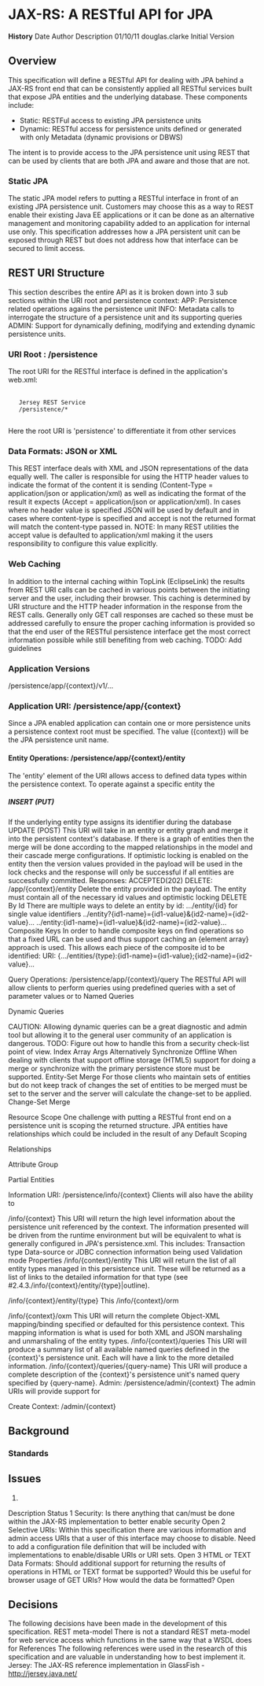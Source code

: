 = JAX-RS: A RESTful API for JPA=

'''History'''
Date
Author
Description
01/10/11
douglas.clarke
Initial Version



==Overview==

This specification will define a RESTful API for dealing with JPA behind a JAX-RS front end that can be consistently applied all RESTful services built that expose JPA entities and the underlying database. These components include:

* Static: RESTFul access to existing JPA persistence units
* Dynamic: RESTful access for persistence units defined or generated with only Metadata (dynamic provisions or DBWS)

The intent is to provide access to the JPA persistence unit using REST that can be used by clients that are both JPA and aware and those that are not.

===Static JPA===
The static JPA model refers to putting a RESTful interface in front of an existing JPA persistence unit. Customers may choose this as a way to REST enable their existing Java EE applications or it can be done as an alternative management and monitoring capability added to an application for internal use only. This specification addresses how a JPA persistent unit can be exposed through REST but does not address how that interface can be secured to limit access.

==REST URI Structure==
This section describes the entire API as it is broken down into 3 sub sections within the URI root and persistence context:
APP: Persistence related operations agains the persistence unit
INFO: Metadata calls to interrogate the structure of a persistence unit and its supporting queries
ADMIN: Support for dynamically defining, modifying and extending dynamic persistence units.
===URI Root : /persistence===
The root URI for the RESTful interface is defined in the application's web.xml:
  <servlet-mapping>
    <servlet-name>Jersey REST Service</servlet-name>
    <url-pattern>/persistence/*</url-pattern>
  </servlet-mapping>

Here the root URI is 'persistence' to differentiate it from other services
===Data Formats: JSON or XML===
This REST interface deals with XML and JSON representations of the data equally well. The caller is responsible for using the HTTP header values to indicate the format of the content it is sending (Content-Type = application/json or application/xml) as well as indicating the format of the result it expects (Accept = application/json or application/xml).
In cases where no header value is specified JSON will be used by default and in cases where content-type is specified and accept is not the returned format will match the content-type passed in.
NOTE: In many REST utilities the accept value is defaulted to application/xml making it the users responsibility to configure this value explicitly.
===Web Caching===
In addition to the internal caching within TopLink (EclipseLink) the results from REST URI calls can be cached in various points between the initiating server and the user, including their browser. This caching is determined by URI structure and the HTTP header information in the response from the REST calls. Generally only GET call responses are cached so these must be addressed carefully to ensure the proper caching information is provided so that the end user of the RESTful persistence interface get the most correct information possible while still benefiting from web caching.
TODO: Add guidelines

===Application Versions===

/persistence/app/{context}/v1/...

===Application URI: /persistence/app/{context}===
Since a JPA enabled application can contain one or more persistence units a persistence context root must be specified. The value ({context}) will be the JPA persistence unit name. 

====Entity Operations: /persistence/app/{context}/entity====
The 'entity' element of the URI allows access to defined data types within the persistence context.
To operate against a specific entity the 
=====INSERT (PUT)=====
If the underlying entity type assigns its identifier during the database 
UPDATE (POST)
This URI will take in an entity or entity graph and merge it into the persistent context's database. If there is a graph of entities then the merge will be done according to the mapped relationships in the model and their cascade merge configurations. If optimistic locking is enabled on the entity then the version values provided in the payload will be used in the lock checks and the response will only be successful if all entities are successfully committed.
Responses:
ACCEPTED(202)
DELETE: /app/{context}/entity
Delete the entity provided in the payload. The entity must contain all of the necessary id values and optimistic locking 
DELETE By Id
There are multiple ways to delete an entity by id:
.../entity/{id} for single value identifiers
../entity?{id1-name}={id1-value}&{id2-name}={id2-value}...
../entity:{id1-name}={id1-value}&{id2-name}={id2-value}...
Composite Keys
In order to handle composite keys on find operations so that a fixed URL can be used and thus support caching an {element array} approach is used. This allows each piece of the composite id to be identified:
URI: {.../entities/{type}:{id1-name}={id1-value};{id2-name}={id2-value}...



Query Operations: /persistence/app/{context}/query
The RESTful API will allow clients to perform queries using predefined queries with a set of parameter values or to 
Named Queries

Dynamic Queries

CAUTION: Allowing dynamic queries can be a great diagnostic and admin tool but allowing it to the general user community of an application is dangerous. 
TODO: Figure out how to handle this from a security check-list point of view.
Index Array Args
Alternatively 
Synchronize Offline
When dealing with clients that support offline storage (HTML5) support for doing a merge or synchronize with the primary persistence store must be supported.
Entity-Set Merge
For those clients who maintain sets of entities but do not keep track of changes the set of entities to be merged must be set to the server and the server will calculate the change-set to be applied.
Change-Set Merge

Resource Scope
One challenge with putting a RESTful front end on a persistence unit is scoping the returned structure. JPA entities have relationships which could be included in the result of any 
Default Scoping

Relationships

Attribute Group

Partial Entities

Information URI: /persistence/info/{context}
Clients will also have the ability to 

/info/{context}
This URI will return the high level information about the persistence unit referenced by the context. The information presented will be driven from the runtime environment but will be equivalent to what is generally configured in JPA's persistence.xml. This includes:
Transaction type
Data-source or JDBC connection information being used
Validation mode
Properties
/info/{context}/entity
This URI will return the list of all entity types managed in this persistence unit. These will be returned as a list of links to the detailed information for that type (see #2.4.3./info/{context}/entity/{type}|outline).

/info/{context}/entity/{type}
This 
/info/{context}/orm

/info/{context}/oxm
This URI will return the complete Object-XML mapping/binding specified or defaulted for this persistence context. This mapping information is what is used for both XML and JSON marshaling and unmarshaling of the entity types.
/info/{context}/queries
This URI will produce a summary list of all available named queries defined in the {context}'s persistence unit. Each will have a link to the more detailed information.
/info/{context}/queries/{query-name}
This URI will produce a complete description of the {context}'s persistence unit's named query specified by {query-name}.
Admin: /persistence/admin/{context}
The admin URIs will provide support for 

Create Context: /admin/{context}




==Background==

===Standards===


==Issues==
#
Description
Status
1
Security: Is there anything that can/must be done within the JAX-RS implementation to better enable security
Open
2
Selective URIs: Within this specification there are various information and admin access URIs that a user of this interface may choose to disable. Need to add a configuration file definition that will be included with implementations to enable/disable URIs or URI sets. 
Open
3
HTML or TEXT Data Formats: Should additional support for returning the results of operations in HTML or TEXT format be supported? Would this be useful for browser usage of GET URIs? How would the data be formatted? 
Open

==Decisions==
The following decisions have been made in the development of this specification.
REST meta-model
There is not a standard REST meta-model for web service access which functions in the same way that a WSDL does for 
References
The following references were used in the research of this specification and are valuable in understanding how to best implement it.
Jersey: The JAX-RS reference implementation in GlassFish - http://jersey.java.net/
